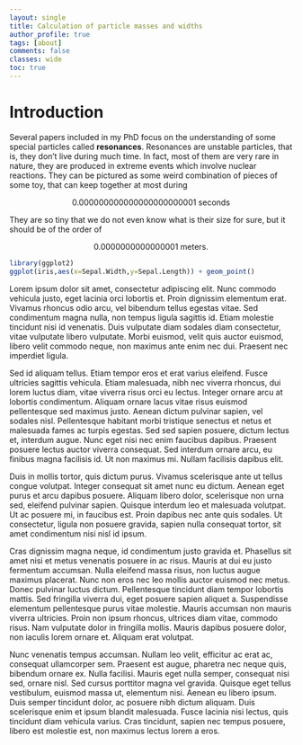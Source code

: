 ```yaml
---
layout: single
title: Calculation of particle masses and widths 
author_profile: true
tags: [about]
comments: false
classes: wide
toc: true
---
```


# Introduction

Several papers included in my PhD focus on the understanding of some special particles called **resonances**.
Resonances are unstable particles, that is, they don't live during much time.
In fact, most of them are very rare in nature, they are produced in extreme events which involve nuclear reactions.
They can be pictured as some weird combination of pieces of some toy, that can keep together at most during 

$$0.000000000000000000000001~\text{seconds}$$

They are so tiny that we do not even know what is their size for sure, but it should be of the order of

$$0.0000000000000001~\text{meters.}$$

```r
library(ggplot2)
ggplot(iris,aes(x=Sepal.Width,y=Sepal.Length)) + geom_point()
```

Lorem ipsum dolor sit amet, consectetur adipiscing elit. Nunc commodo vehicula justo, eget lacinia orci lobortis et. Proin dignissim elementum erat. Vivamus rhoncus odio arcu, vel bibendum tellus egestas vitae. Sed condimentum magna nulla, non tempus ligula sagittis id. Etiam molestie tincidunt nisi id venenatis. Duis vulputate diam sodales diam consectetur, vitae vulputate libero vulputate. Morbi euismod, velit quis auctor euismod, libero velit commodo neque, non maximus ante enim nec dui. Praesent nec imperdiet ligula.

Sed id aliquam tellus. Etiam tempor eros et erat varius eleifend. Fusce ultricies sagittis vehicula. Etiam malesuada, nibh nec viverra rhoncus, dui lorem luctus diam, vitae viverra risus orci eu lectus. Integer ornare arcu at lobortis condimentum. Aliquam ornare lacus vitae risus euismod pellentesque sed maximus justo. Aenean dictum pulvinar sapien, vel sodales nisl. Pellentesque habitant morbi tristique senectus et netus et malesuada fames ac turpis egestas. Sed sed sapien posuere, dictum lectus et, interdum augue. Nunc eget nisi nec enim faucibus dapibus. Praesent posuere lectus auctor viverra consequat. Sed interdum ornare arcu, eu finibus magna facilisis id. Ut non maximus mi. Nullam facilisis dapibus elit.

Duis in mollis tortor, quis dictum purus. Vivamus scelerisque ante ut tellus congue volutpat. Integer consequat sit amet nunc eu dictum. Aenean eget purus et arcu dapibus posuere. Aliquam libero dolor, scelerisque non urna sed, eleifend pulvinar sapien. Quisque interdum leo et malesuada volutpat. Ut ac posuere mi, in faucibus est. Proin dapibus nec ante quis sodales. Ut consectetur, ligula non posuere gravida, sapien nulla consequat tortor, sit amet condimentum nisi nisl id ipsum.

Cras dignissim magna neque, id condimentum justo gravida et. Phasellus sit amet nisi et metus venenatis posuere in ac risus. Mauris at dui eu justo fermentum accumsan. Nulla eleifend massa risus, non luctus augue maximus placerat. Nunc non eros nec leo mollis auctor euismod nec metus. Donec pulvinar luctus dictum. Pellentesque tincidunt diam tempor lobortis mattis. Sed fringilla viverra dui, eget posuere sapien aliquet a. Suspendisse elementum pellentesque purus vitae molestie. Mauris accumsan non mauris viverra ultricies. Proin non ipsum rhoncus, ultrices diam vitae, commodo risus. Nam vulputate dolor in fringilla mollis. Mauris dapibus posuere dolor, non iaculis lorem ornare et. Aliquam erat volutpat.

Nunc venenatis tempus accumsan. Nullam leo velit, efficitur ac erat ac, consequat ullamcorper sem. Praesent est augue, pharetra nec neque quis, bibendum ornare ex. Nulla facilisi. Mauris eget nulla semper, consequat nisi sed, ornare nisl. Sed cursus porttitor magna vel gravida. Quisque eget tellus vestibulum, euismod massa ut, elementum nisi. Aenean eu libero ipsum. Duis semper tincidunt dolor, ac posuere nibh dictum aliquam. Duis scelerisque enim et ipsum blandit malesuada. Fusce lacinia nisi lectus, quis tincidunt diam vehicula varius. Cras tincidunt, sapien nec tempus posuere, libero est molestie est, non maximus lectus lorem a eros. 
